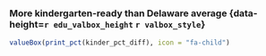 ### More kindergarten-ready than Delaware average {data-height=`r edu_valbox_height` `r valbox_style`}

```r
valueBox(print_pct(kinder_pct_diff), icon = "fa-child")
```
